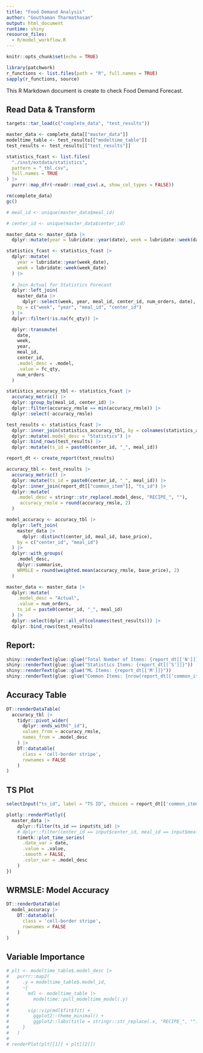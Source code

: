 ```yaml
---
title: "Food Demand Analysis"
author: "Gouthaman Tharmathasan"
output: html_document
runtime: shiny
resource_files:
  - R/model_workflow.R
---
```


```r
knitr::opts_chunk$set(echo = TRUE)
```

```r
library(patchwork)
r_functions <- list.files(path = "R", full.names = TRUE)
sapply(r_functions, source)
```

This R Markdown document is create to check Food Demand Forecast.

## Read Data & Transform
```r
targets::tar_load(c("complete_data", "test_results"))

master_data <- complete_data[["master_data"]]
modeltime_table <- test_results[["modeltime_table"]]
test_results <- test_results[["test_results"]]

statistics_fcast <- list.files(
  "./inst/extdata/statistics",
  pattern = "_tbl.csv",
  full.names = TRUE
) |> 
  purrr::map_dfr(~readr::read_csv(.x, show_col_types = FALSE))

rm(complete_data)
gc()

# meal_id <- unique(master_data$meal_id)

# center_id <- unique(master_data$center_id)
```

```r
master_data <- master_data |> 
  dplyr::mutate(year = lubridate::year(date), week = lubridate::week(date))

statistics_fcast <- statistics_fcast |> 
  dplyr::mutate(
    year = lubridate::year(week_date), 
    week = lubridate::week(week_date)
  ) |> 
  
  # Join Actual for Statistics Forecast 
  dplyr::left_join(
    master_data |>
      dplyr::select(week, year, meal_id, center_id, num_orders, date),
    by = c("week", "year", "meal_id", "center_id")
  ) |> 
  dplyr::filter(!is.na(fc_qty)) |>

  dplyr::transmute(
    date,
    week,
    year,
    meal_id,
    center_id,
    .model_desc = .model,
    .value = fc_qty,
    num_orders
  ) 

statistics_accuracy_tbl <- statistics_fcast |> 
  accuracy_metric() |> 
  dplyr::group_by(meal_id, center_id) |> 
  dplyr::filter(accuracy_rmsle == min(accuracy_rmsle)) |> 
  dplyr::select(-accuracy_rmsle)

test_results <- statistics_fcast |> 
  dplyr::inner_join(statistics_accuracy_tbl, by = colnames(statistics_accuracy_tbl)) |> 
  dplyr::mutate(.model_desc = "Statistics") |> 
  dplyr::bind_rows(test_results) |> 
  dplyr::mutate(ts_id = paste0(center_id, "_", meal_id))

report_dt <- create_report(test_results)

accuracy_tbl <- test_results |>
  accuracy_metric() |>
  dplyr::mutate(ts_id = paste0(center_id, "_", meal_id)) |> 
  dplyr::inner_join(report_dt[["common_item"]], "ts_id") |>
  dplyr::mutate(
    .model_desc = stringr::str_replace(.model_desc, "RECIPE_", ""),
     accuracy_rmsle = round(accuracy_rmsle, 2)
  )

model_accuracy <- accuracy_tbl |>
  dplyr::left_join(
    master_data |>
      dplyr::distinct(center_id, meal_id, base_price),
    by = c("center_id", "meal_id")
  ) |>
  dplyr::with_groups(
    .model_desc,
    dplyr::summarise,
    WRMSLE = round(weighted.mean(accuracy_rmsle, base_price), 2)
  )

master_data <- master_data |>
  dplyr::mutate(
    .model_desc = "Actual", 
    .value = num_orders, 
    ts_id = paste0(center_id, "_", meal_id)
  ) |>
  dplyr::select(dplyr::all_of(colnames(test_results))) |>
  dplyr::bind_rows(test_results)
```

## Report:
```r
shiny::renderText(glue::glue("Total Number of Items: {report_dt[['N']]}"))
shiny::renderText(glue::glue("Statistics Items: {report_dt[['S']]}"))
shiny::renderText(glue::glue("ML Items: {report_dt[['M']]}"))
shiny::renderText(glue::glue("Common Items: {nrow(report_dt[['common_item']])}"))
```


## Accuracy Table
```r
DT::renderDataTable(
  accuracy_tbl |>
    tidyr::pivot_wider(
      dplyr::ends_with("_id"),
      values_from = accuracy_rmsle,
      names_from = .model_desc
    ) |>
    DT::datatable(
      class = 'cell-border stripe',
      rownames = FALSE
    )
)
```

## TS Plot
```r

selectInput("ts_id", label = "TS ID", choices = report_dt[['common_item']]$ts_id)

plotly::renderPlotly({
  master_data |>
    dplyr::filter(ts_id == input$ts_id) |> 
    # dplyr::filter(center_id == input$center_id, meal_id == input$meal_id) |>
    timetk::plot_time_series(
      .date_var = date, 
      .value = .value,
      .smooth = FALSE,
      .color_var = .model_desc
    )
})
```


## WRMSLE: Model Accuracy
```r
DT::renderDataTable(
  model_accuracy |>
    DT::datatable(
      class = 'cell-border stripe',
      rownames = FALSE
    )
)
```


## Variable Importance
```r

# plt <- modeltime_table$.model_desc |>
#   purrr::map2(
#     .y = modeltime_table$.model_id,
#     ~{
#       mdl <- modeltime_table |>
#         modeltime::pull_modeltime_model(.y)
# 
#       vip::vip(mdl$fit$fit) +
#         ggplot2::theme_minimal() +
#         ggplot2::labs(title = stringr::str_replace(.x, "RECIPE_", ""))
#     }
#   )
# 
# renderPlot(plt[[1]] + plt[[2]])
```




